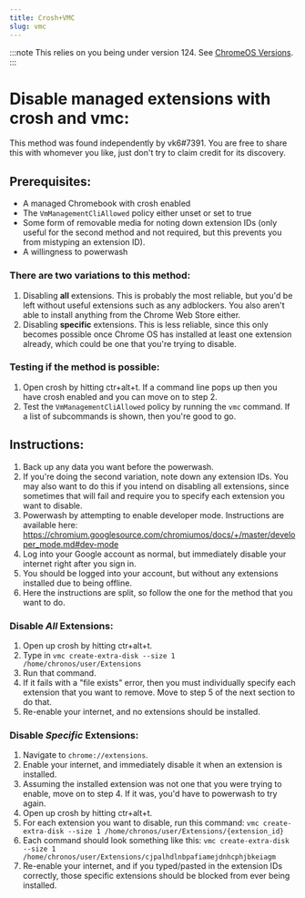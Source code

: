 ```yaml
---
title: Crosh+VMC
slug: vmc
---
```



:::note
This relies on you being under version 124. See [ChromeOS Versions](/kajigs/crosver).
:::

# Disable managed extensions with crosh and vmc:

This method was found independently by vk6#7391. You are free to share this with whomever you like, just don't try to claim credit for its discovery.

## Prerequisites: 
 - A managed Chromebook with crosh enabled
 - The `VmManagementCliAllowed` policy either unset or set to true
 - Some form of removable media for noting down extension IDs (only useful for the second method and not required, but this prevents you from mistyping an extension ID).
 - A willingness to powerwash

### There are two variations to this method:
 1. Disabling **all** extensions. This is probably the most reliable, but you'd be left without useful extensions such as any adblockers. You also aren't able to install anything from the Chrome Web Store either.
 2. Disabling **specific** extensions. This is less reliable, since this only becomes possible once Chrome OS has installed at least one extension already, which could be one that you're trying to disable. 

### Testing if the method is possible:
 1. Open crosh by hitting ctr+alt+t. If a command line pops up then you have crosh enabled and you can move on to step 2.
 2. Test the `VmManagementCliAllowed` policy by running the `vmc` command. If a list of subcommands is shown, then you're good to go.

## Instructions:
 1. Back up any data you want before the powerwash.
 2. If you're doing the second variation, note down any extension IDs. You may also want to do this if you intend on disabling all extensions, since sometimes that will fail and require you to specify each extension you want to disable.
 3. Powerwash by attempting to enable developer mode. Instructions are available here: https://chromium.googlesource.com/chromiumos/docs/+/master/developer_mode.md#dev-mode
 4. Log into your Google account as normal, but immediately disable your internet right after you sign in.
 5. You should be logged into your account, but without any extensions installed due to being offline.
 6. Here the instructions are split, so follow the one for the method that you want to do.

### Disable *All* Extensions: 
 1. Open up crosh by hitting ctr+alt+t.
 2. Type in `vmc create-extra-disk --size 1 /home/chronos/user/Extensions`
 3. Run that command. 
 4. If it fails with a "file exists" error, then you must individually specify each extension that you want to remove. Move to step 5 of the next section to do that.
 5. Re-enable your internet, and no extensions should be installed.

### Disable *Specific* Extensions:
 1. Navigate to `chrome://extensions`.
 2. Enable your internet, and immediately disable it when an extension is installed. 
 3. Assuming the installed extension was not one that you were trying to enable, move on to step 4. If it was, you'd have to powerwash to try again.
 4. Open up crosh by hitting ctr+alt+t.
 5. For each extension you want to disable, run this command: `vmc create-extra-disk --size 1 /home/chronos/user/Extensions/{extension_id}`
 6. Each command should look something like this: `vmc create-extra-disk --size 1 /home/chronos/user/Extensions/cjpalhdlnbpafiamejdnhcphjbkeiagm`
 7. Re-enable your internet, and if you typed/pasted in the extension IDs correctly, those specific extensions should be blocked from ever being installed.

